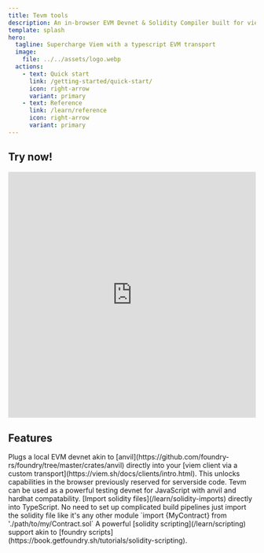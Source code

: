 ```yaml
---
title: Tevm tools
description: An in-browser EVM Devnet & Solidity Compiler built for viem users
template: splash
hero:
  tagline: Supercharge Viem with a typescript EVM transport
  image:
    file: ../../assets/logo.webp
  actions:
    - text: Quick start
      link: /getting-started/quick-start/
      icon: right-arrow
      variant: primary
    - text: Reference
      link: /learn/reference
      icon: right-arrow
      variant: primary
---
```



## Try now!

<iframe frameborder="0" width="100%" height="500" src="https://stackblitz.com/~/github.com/evmts/tevm-vite-wagmi-example"></iframe>

## Features

<CardGrid>
	<Card title="Devnet via Viem transport" icon="pencil">
		Plugs a local EVM devnet akin to [anvil](https://github.com/foundry-rs/foundry/tree/master/crates/anvil) directly into your [viem client via a custom transport](https://viem.sh/docs/clients/intro.html). This unlocks capabilities in the browser previously reserved for serverside code.
	</Card>
	<Card title="Powerful testing devnet" icon="open-book">
		Tevm can be used as a powerful testing devnet for JavaScript with anvil and hardhat compatability.
	</Card>
	<Card title="Solidity compiler" icon="setting">
		[Import solidity files](/learn/solidity-imports) directly into TypeScript. No need to set up complicated build pipelines just import the solidity file like it's any other module `import {MyContract} from './path/to/my/Contract.sol`
	</Card>
	<Card title="Solidity scripting" icon="add-document">
		A powerful [solidity scripting](/learn/scripting) support akin to [foundry scripts](https://book.getfoundry.sh/tutorials/solidity-scripting). 
	</Card>
</CardGrid>
